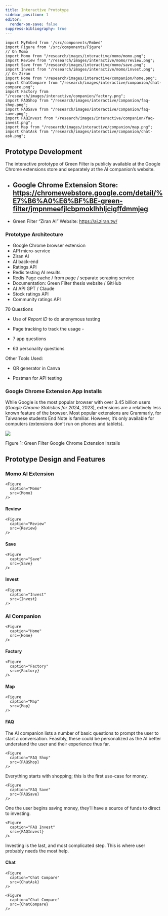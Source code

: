 ```yaml
---
title: Interactive Prototype
sidebar_position: 1
editor:
  render-on-save: false
suppress-bibliography: true
---
```





````mdx-code-block
import MyEmbed from '/src/components/Embed'
import Figure from '/src/components/Figure'
// On Momo
import Momo from "/research/images/interactive/momo/momo.png";
import Review from "/research/images/interactive/momo/review.png";
import Save from "/research/images/interactive/momo/save.png";
import Invest from "/research/images/interactive/momo/invest.png";
// On Ziran
import Home from "/research/images/interactive/companion/home.png";
import ChatCompare from "/research/images/interactive/companion/chat-compare.png";
import Factory from "/research/images/interactive/companion/factory.png";
import FAQShop from "/research/images/interactive/companion/faq-shop.png";
import FAQSave from "/research/images/interactive/companion/faq-save.png";
import FAQInvest from "/research/images/interactive/companion/faq-invest.png";
import Map from "/research/images/interactive/companion/map.png";
import ChatAsk from "/research/images/interactive/companion/chat-ask.png";
````

## Prototype Development

The interactive prototype of Green Filter is publicly available at the
Google Chrome extensions store and separately at the AI companion’s
website.

-   Google Chrome Extension Store:
    https://chromewebstore.google.com/detail/%E7%B6%A0%E6%BF%BE-green-filter/jmpnmeefjlcbpmoklhhljcigffdmmjeg
    -

-   Green Filter “Ziran AI” Website: https://ai.ziran.tw/

### Prototype Architecture

-   Google Chrome browser extension
-   API micro-service
-   Ziran AI
-   AI back-end
-   Ratings API
-   Redis testing AI results
-   Redis Page cache / from page / separate scraping service
-   Documentation: Green Filter thesis website / GitHub
-   AI API GPT / Claude
-   Stock ratings API
-   Community ratings API

70 Questions

-   Use of *Report ID* to do anonymous testing

-   Page tracking to track the usage -

-   7 app questions

-   63 personality questions

Other Tools Used:

-   QR generator in Canva

-   Postman for API testing

### Google Chrome Extension App Installs

While Google is the most popular browser with over 3.45 billion users
(*Google Chrome Statistics for 2024*, 2023), extensions are a relatively
less known feature of the browser. Most popular extensions are
Grammarly, for Taiwanese students End Note is familiar. However, it’s
only available for computers (extensions don’t run on phones and
tablets).

<div id="fig-app-installs">

![](interactive_files/figure-markdown_strict/fig-app-installs-output-1.png)

Figure 1: Green Filter Google Chrome Extension Installs

</div>

## Prototype Design and Features

### Momo AI Extension

````mdx-code-block
<Figure
  caption="Momo"
  src={Momo}
/>
````

#### Review

````mdx-code-block
<Figure
  caption="Review"
  src={Review}
/>
````

#### Save

````mdx-code-block
<Figure
  caption="Save"
  src={Save}
/>
````

#### Invest

````mdx-code-block
<Figure
  caption="Invest"
  src={Invest}
/>
````

### AI Companion

````mdx-code-block
<Figure
  caption="Home"
  src={Home}
/>
````

#### Factory

````mdx-code-block
<Figure
  caption="Factory"
  src={Factory}
/>
````

#### Map

````mdx-code-block
<Figure
  caption="Map"
  src={Map}
/>
````

#### FAQ

The AI companion lists a number of basic questions to prompt the user to
start a conversation. Feasibly, these could be personalized as the AI
better understand the user and their experience thus far.

````mdx-code-block
<Figure
  caption="FAQ Shop"
  src={FAQShop}
/>
````

Everything starts with shopping; this is the first use-case for money.

````mdx-code-block
<Figure
  caption="FAQ Save"
  src={FAQSave}
/>
````

One the user begins saving money, they’ll have a source of funds to
direct to investing.

````mdx-code-block
<Figure
  caption="FAQ Invest"
  src={FAQInvest}
/>
````

Investing is the last, and most complicated step. This is where user
probably needs the most help.

#### Chat

````mdx-code-block
<Figure
  caption="Chat Compare"
  src={ChatAsk}
/>
````
````mdx-code-block
<Figure
  caption="Chat Compare"
  src={ChatCompare}
/>
````
